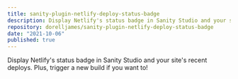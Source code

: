 ```yaml
---
title: sanity-plugin-netlify-deploy-status-badge
description: Display Netlify's status badge in Sanity Studio and your site's recent deploys. Plus, trigger a new build if you want to!
repository: dorelljames/sanity-plugin-netlify-deploy-status-badge
date: "2021-10-06"
published: true
---
```


Display Netlify's status badge in Sanity Studio and your site's recent deploys. Plus, trigger a new build if you want to!
